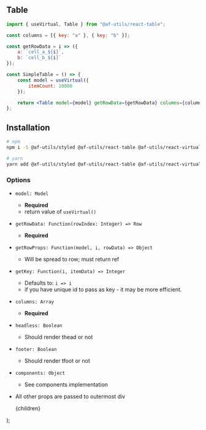 
## Table

```jsx
import { useVirtual, Table } from "@af-utils/react-table";

const columns = [{ key: "a" }, { key: "b" }];

const getRowData = i => ({
    a: `cell_a_${i}`,
    b: `cell_b_${i}`
});

const SimpleTable = () => {
    const model = useVirtual({
        itemCount: 10000
    });

    return <Table model={model} getRowData={getRowData} columns={columns} />;
};
```

## Installation

```bash
# npm
npm i -S @af-utils/styled @af-utils/react-table @af-utils/react-virtual-headless prop-types use-sync-external-store

# yarn
yarn add @af-utils/styled @af-utils/react-table @af-utils/react-virtual-headless prop-types use-sync-external-store
```

### Options

-   `model: Model`
    -   **Required**
    -   return value of <Link href="/headless#use-virtual"><a>`useVirtual()`</a></Link>
-   `getRowData: Function(rowIndex: Integer) => Row`
    -   **Required**
-   `getRowProps: Function(model, i, rowData) => Object`
    -   Will be spread to row; must return ref
-   `getKey: Function(i, itemData) => Integer`
    -   Defaults to: `i => i`
    -   if you have unique id to pass as key - it may be more efficient.
-   `columns: Array`
    -   **Required**
-   `headless: Boolean`
    -   Should render thead or not
-   `footer: Boolean`
    -   Should render tfoot or not
-   `components: Object`

    -   See components implementation

-   All other props are passed to outermost div

    <MdxWrapper>
        <CommonHead title="Docs:  Table" />
        {children}
    </MdxWrapper>
);
